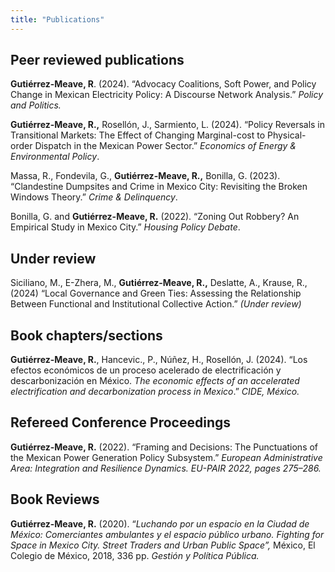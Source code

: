```yaml
---
title: "Publications"
---
```


## Peer reviewed publications

**Gutiérrez-Meave, R**. (2024). “Advocacy Coalitions, Soft Power, and Policy Change in Mexican Electricity Policy: A Discourse Network Analysis.” *Policy and Politics.*

**Gutiérrez-Meave, R.,** Rosellón, J., Sarmiento, L. (2024). “Policy Reversals in Transitional Markets: The Effect of Changing Marginal-cost to Physical-order Dispatch in the Mexican Power Sector.” *Economics of Energy & Environmental Policy*.

Massa, R., Fondevila, G., **Gutiérrez-Meave, R.,** Bonilla, G. (2023). “Clandestine Dumpsites and Crime in Mexico City: Revisiting the Broken Windows Theory.” *Crime & Delinquency*.

Bonilla, G. and **Gutiérrez-Meave, R.** (2022). “Zoning Out Robbery? An Empirical Study in Mexico City.” *Housing Policy Debate*.

## Under review

Siciliano, M., E-Zhera, M., **Gutiérrez-Meave, R.,** Deslatte, A., Krause, R., (2024) “Local Governance and Green Ties: Assessing the Relationship Between Functional and Institutional Collective Action.” *(Under review)*

## Book chapters/sections

**Gutiérrez-Meave, R.**, Hancevic., P., Núñez, H., Rosellón, J. (2024). “Los efectos económicos de un proceso acelerado de electrificación y descarbonización en México. *The economic effects of an accelerated electrification and decarbonization process in Mexico*.” *CIDE, México.*

## Refereed Conference Proceedings

**Gutiérrez-Meave, R.** (2022). “Framing and Decisions: The Punctuations of the Mexican Power Generation Policy Subsystem.” *European Administrative Area: Integration and Resilience Dynamics.* *EU-PAIR 2022, pages 275–286.*

## Book Reviews

**Gutiérrez-Meave, R.** (2020). “*Luchando por un espacio en la Ciudad de México: Comerciantes ambulantes y el espacio público urbano.* *Fighting for Space in Mexico City. Street Traders and Urban Public Space”,* México, El Colegio de México, 2018, 336 pp. *Gestión y Política Pública.*
